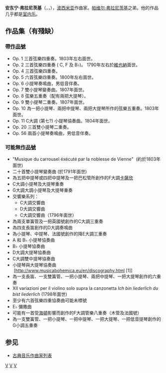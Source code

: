 {{Infobox classical
| 中文名 = 安东宁·弗拉尼茨基
| 画像 = Antonin Vranicky.jpg
| 附注 =      
| 原文名 =  Antonín Vranicky<br >Anton Wranitzky
| 国别 = 捷克   
| 出生日期 = 1761年6月13日
| 出生地 = 诺瓦希舍
| 逝世日期 = 1820年8月6日(59歲)
| 逝世地 = 维也纳
| 所属时期 = 古典主义
| 所属乐派 = 维也纳古典乐派 
| 擅长作品类型 = 室内乐
| 代表作 = 数十首弦乐四重奏
| 师从 = [[海顿|海顿]]，[[莫扎特|莫扎特]]，[[阿尔布雷希茨贝格|阿尔布雷希茨贝格]]
| 学生 = 
| 官方网站 = 
}}

'''安东宁·弗拉尼茨基'''（{{lang-cs|''' Antonín Vranický'''}}，{{lang-de|''' Anton Wranitzky'''}}，{{bd|1761年|6月13日|1820年|8月6日|catIdx=V}}），[[波西米亚|波西米亚]]作曲家。[[帕维尔·弗拉尼茨基|帕维尔·弗拉尼茨基]]之弟。他的作品几乎都是[[室内乐|室内乐]]。

== 作品集（有殘缺） ==

=== 帶[[作品号|作品號]] ===
* Op. 1 三首弦樂四重奏。1803年左右面世。
* Op. 2 三首弦樂四重奏 ( C, F 及 B♭)。 1790年左右於[[維也納|維也納]]面世。 
* Op. 4 三首弦樂四重奏。
* Op. 5 六首弦樂四重奏。1800年左右面世。
* Op. 6 小提琴奏鳴曲，男低音伴奏。
* Op. 7 雙小提琴變奏曲。1807年面世。
* Op. 8 弦樂五重奏（配有兩把大提琴）。
* Op. 9 雙小提琴二重奏。1807年面世。
* Op. 10 為一把小提琴、兩把中提琴、兩把大提琴所作的弦樂五重奏。1803年面世。
* Op. 11 C大調 (第七?) 小提琴協奏曲。1804年面世。
* Op. 20 三首雙小提琴二重奏。
* Op. 56 兩首小提琴奏鳴曲，男低音伴奏。

=== 可能無[[作品号|作品號]] ===
* "Musique du carrousel éxécuté par la noblesse de Vienne"  (約於1803年面世)
* 二十首雙小提琴變奏曲 (於1791年面世)
* 為五把中提琴或四把中提琴及一把巴松管所創作的F大調[[卡薩欣|卡薩欣]]
* C大調小提琴及大提琴重奏
* G大調大調小提琴及大提琴重奏
* 交響樂系列：
** C大調交響曲
** D大調交響曲
** C大調交響曲（1796年面世） 
* 為兩支單簧管及一把英國號創作的C大調三重奏
* 為四支長笛創作的D大調奏鳴曲
* 為小提琴、中提琴、法國號創作的降E大調三重奏
* A 和 B♭ 小提琴協奏曲
* B♭ 小提琴協奏曲 
* D大調大提琴協奏曲 
* C大調雙中提琴協奏曲
* 小提琴與大提琴協奏曲  [http://www.musicabohemica.eu/en/discography.html{{Wayback|url=http://www.musicabohemica.eu/en/discography.html |date=20180818122622 }} <nowiki>[1]</nowiki>]
* 為一支長笛、一支雙簧管、一把小提琴、兩把中提琴、一把大提琴創作的六重奏
* XII variazioni per il violino solo supra la canzonetta ''Ich bin liederlich du bist liederlich'' (1798年面世)
* 至少有六首弦樂四重協奏曲可能未標號
* E♭ 彌撒曲
* 可能有一首受[[约瑟夫·海顿|海頓]]影響而創作的F大調管樂八重奏（木管及法國號）
* 為一支雙簧管、一把小提琴、一把中提琴、一把大提琴、一把低音提琴創作的G小調五重奏 

==参见==
* [[古典音乐作曲家列表|古典音乐作曲家列表]]

{{Authority control}}
[[分类:捷克作曲家|V]]
[[分类:奧地利作曲家|V]]
[[分类:古典主义作曲家|V]]